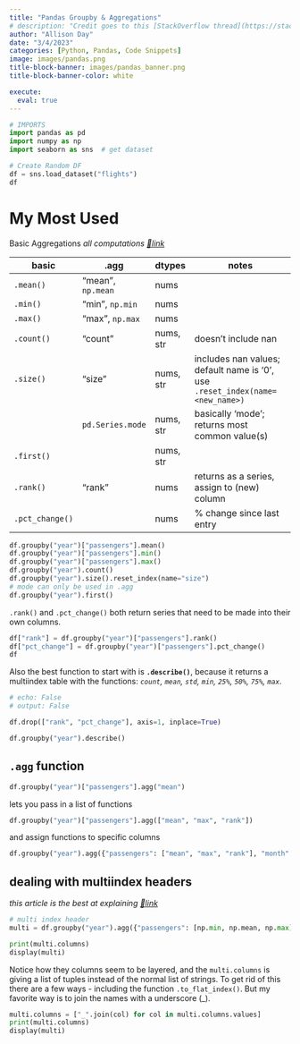 ```yaml
---
title: "Pandas Groupby & Aggregations"
# description: "Credit goes to this [StackOverflow thread](https://stackoverflow.com/questions/4842424/list-of-ansi-color-escape-sequences)"
author: "Allison Day"
date: "3/4/2023"
categories: [Python, Pandas, Code Snippets]
image: images/pandas.png
title-block-banner: images/pandas_banner.png
title-block-banner-color: white

execute:
  eval: true
---
```


```python
# IMPORTS
import pandas as pd
import numpy as np
import seaborn as sns  # get dataset

# Create Random DF
df = sns.load_dataset("flights")
df

```



# My Most Used 

Basic Aggregations
*all computations [🔗link](https://pandas.pydata.org/docs/reference/groupby.html#computations-descriptive-stats)*

| **basic**       | **.agg**          | **dtypes** | **notes**                                                                      |
|-----------------|-------------------|------------|--------------------------------------------------------------------------------|
| `.mean()`       | "mean", `np.mean` | nums       |                                                                                |
| `.min()`        | "min", `np.min`   | nums       |                                                                                |
| `.max()`        | "max", `np.max`   | nums       |                                                                                |
| `.count()`      | "count"           | nums, str  | doesn't include nan                                                            |
| `.size()`       | "size"            | nums, str  | includes nan values; default name is '0',  use `.reset_index(name=<new_name>)` |
|                 | `pd.Series.mode`  | nums, str  | basically 'mode';  returns most common value(s)                                |
| `.first()`      |                   | nums, str  |                                                                                |
| `.rank()`       | "rank"            | nums       | returns as a series,  assign to (new) column                                   |
| `.pct_change()` |                   | nums       | % change since last entry                                                      |

```python

df.groupby("year")["passengers"].mean()
df.groupby("year")["passengers"].min()
df.groupby("year")["passengers"].max()
df.groupby("year").count()
df.groupby("year").size().reset_index(name="size")
# mode can only be used in .agg
df.groupby("year").first()

```

`.rank()` and `.pct_change()` both return series that need to be made into their own columns.

```python

df["rank"] = df.groupby("year")["passengers"].rank()
df["pct_change"] = df.groupby("year")["passengers"].pct_change()
df

```

Also the best function to start with is **`.describe()`**, because it returns a multiindex table with the functions: *`count`, `mean`, `std`, `min`, `25%`, `50%`, `75%`, `max`*.

```python
# echo: False
# output: False

df.drop(["rank", "pct_change"], axis=1, inplace=True)

```


```python

df.groupby("year").describe()

```


## `.agg` function

```python

df.groupby("year")["passengers"].agg("mean")

```

lets you pass in a list of functions

```python

df.groupby("year")["passengers"].agg(["mean", "max", "rank"])

```

and assign functions to specific columns 

```python

df.groupby("year").agg({"passengers": ["mean", "max", "rank"], "month": "first"})

```

##  dealing with multiindex headers
*this article is the best at explaining [🔗link](https://towardsdatascience.com/how-to-flatten-multiindex-columns-and-rows-in-pandas-f5406c50e569)*

```python

# multi index header
multi = df.groupby("year").agg({"passengers": [np.min, np.mean, np.max]})

print(multi.columns)
display(multi)

```

Notice how they columns seem to be layered, and the `multi.columns` is giving a list of tuples instead of the normal list of strings. To get rid of this there are a few ways - including the function `.to_flat_index()`. But my favorite way is to join the names with a underscore (_).

```python

multi.columns = ["_".join(col) for col in multi.columns.values]
print(multi.columns)
display(multi)

```